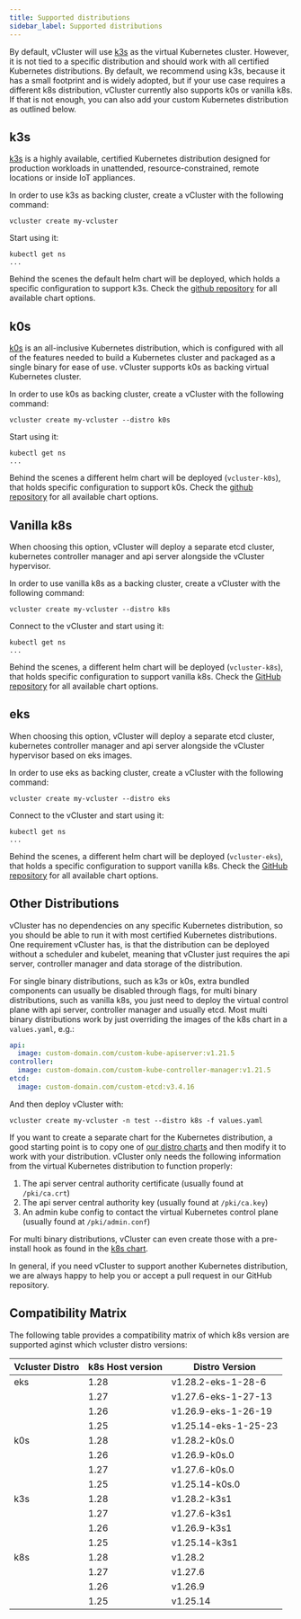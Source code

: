 ```yaml
---
title: Supported distributions
sidebar_label: Supported distributions
---
```


By default, vCluster will use [k3s](https://github.com/k3s-io/k3s) as the virtual Kubernetes cluster. However, it is not tied to a specific distribution and should work with all certified Kubernetes distributions. By default, we recommend using k3s, because it has a small footprint and is widely adopted, but if your use case requires a different k8s distribution, vCluster currently also supports k0s or vanilla k8s. If that is not enough, you can also add your custom Kubernetes distribution as outlined below.

## k3s

[k3s](https://github.com/k3s-io/k3s) is a highly available, certified Kubernetes distribution designed for production workloads in unattended, resource-constrained, remote locations or inside IoT appliances.

In order to use k3s as backing cluster, create a vCluster with the following command:

```
vcluster create my-vcluster
```

Start using it:
```
kubectl get ns
...
```

Behind the scenes the default helm chart will be deployed, which holds a specific configuration to support k3s. Check the [github repository](https://github.com/loft-sh/vcluster/tree/main/charts/k3s) for all available chart options.

## k0s

[k0s](https://github.com/k0sproject/k0s) is an all-inclusive Kubernetes distribution, which is configured with all of the features needed to build a Kubernetes cluster and packaged as a single binary for ease of use. vCluster supports k0s as backing virtual Kubernetes cluster.

In order to use k0s as backing cluster, create a vCluster with the following command:

```
vcluster create my-vcluster --distro k0s
```

Start using it:
```
kubectl get ns
...
```

Behind the scenes a different helm chart will be deployed (`vcluster-k0s`), that holds specific configuration to support k0s. Check the [github repository](https://github.com/loft-sh/vcluster/tree/main/charts/k0s) for all available chart options.

## Vanilla k8s

When choosing this option, vCluster will deploy a separate etcd cluster, kubernetes controller manager and api server alongside the vCluster hypervisor.

In order to use vanilla k8s as a backing cluster, create a vCluster with the following command:

```
vcluster create my-vcluster --distro k8s
```

Connect to the vCluster and start using it:
```
kubectl get ns
...
```

Behind the scenes, a different helm chart will be deployed (`vcluster-k8s`), that holds specific configuration to support vanilla k8s. Check the [GitHub repository](https://github.com/loft-sh/vcluster/tree/main/charts/k8s) for all available chart options.


## eks

When choosing this option, vCluster will deploy a separate etcd cluster, kubernetes controller manager and api server alongside the vCluster hypervisor based on eks images.

In order to use eks as backing cluster, create a vCluster with the following command:

```
vcluster create my-vcluster --distro eks
```

Connect to the vCluster and start using it:
```
kubectl get ns
...
```

Behind the scenes, a different helm chart will be deployed (`vcluster-eks`), that holds a specific configuration to support vanilla k8s. Check the [GitHub repository](https://github.com/loft-sh/vcluster/tree/main/charts/eks) for all available chart options.


## Other Distributions

vCluster has no dependencies on any specific Kubernetes distribution, so you should be able to run it with most certified Kubernetes distributions.
One requirement vCluster has, is that the distribution can be deployed without a scheduler and kubelet, meaning that vCluster just requires the api server, controller manager and data storage of the distribution.

For single binary distributions, such as k3s or k0s, extra bundled components can usually be disabled through flags, for multi binary distributions, such as vanilla k8s, you just need to deploy the virtual control plane with api server, controller manager and usually etcd.
Most multi binary distributions work by just overriding the images of the k8s chart in a `values.yaml`, e.g.:

```yaml
api:
  image: custom-domain.com/custom-kube-apiserver:v1.21.5
controller:
  image: custom-domain.com/custom-kube-controller-manager:v1.21.5
etcd:
  image: custom-domain.com/custom-etcd:v3.4.16
```

And then deploy vCluster with:

```
vcluster create my-vcluster -n test --distro k8s -f values.yaml
```

If you want to create a separate chart for the Kubernetes distribution, a good starting point is to copy one of [our distro charts](https://github.com/loft-sh/vcluster/tree/main/charts) and then modify it to work with your distribution.
vCluster only needs the following information from the virtual Kubernetes distribution to function properly:
1. The api server central authority certificate (usually found at `/pki/ca.crt`)
2. The api server central authority key (usually found at `/pki/ca.key`)
3. An admin kube config to contact the virtual Kubernetes control plane (usually found at `/pki/admin.conf`)

For multi binary distributions, vCluster can even create those with a pre-install hook as found in the [k8s chart](https://github.com/loft-sh/vcluster/tree/main/charts/k8s/templates).

In general, if you need vCluster to support another Kubernetes distribution, we are always happy to help you or accept a pull request in our GitHub repository.



## Compatibility Matrix

The following table provides a compatibility matrix of which k8s version are supported aginst which vcluster distro versions:

| Vcluster Distro | k8s Host version | Distro Version       |
| --------------- | ---------------- | -------------------- |
| eks             | 1.28             | v1.28.2-eks-1-28-6   |
|                 | 1.27             | v1.27.6-eks-1-27-13  |
|                 | 1.26             | v1.26.9-eks-1-26-19  |
|                 | 1.25             | v1.25.14-eks-1-25-23 |
| k0s             | 1.28             | v1.28.2-k0s.0        |
|                 | 1.26             | v1.26.9-k0s.0        |
|                 | 1.27             | v1.27.6-k0s.0        |
|                 | 1.25             | v1.25.14-k0s.0       |
| k3s             | 1.28             | v1.28.2-k3s1         |
|                 | 1.27             | v1.27.6-k3s1         |
|                 | 1.26             | v1.26.9-k3s1         |
|                 | 1.25             | v1.25.14-k3s1        |
| k8s             | 1.28             | v1.28.2              |
|                 | 1.27             | v1.27.6              |
|                 | 1.26             | v1.26.9              |
|                 | 1.25             | v1.25.14             |